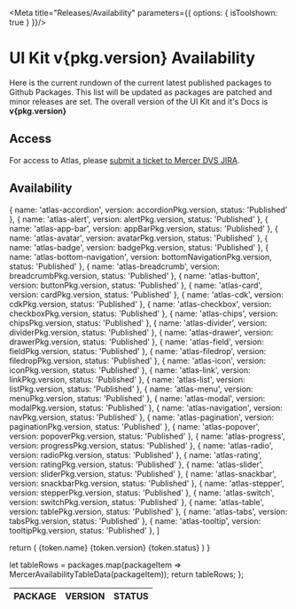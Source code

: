 
<style>
  {`
table {
  width: 100%;
`}
</style>

<style>
  {`
table {
  width: 100%;
`}
</style>

<Meta title="Releases/Availability" parameters={{ options: { isToolshown: true } }}/>

<h1>UI Kit v{pkg.version} Availability</h1>
<p>Here is the current rundown of the current latest published packages to Github Packages. This list will be updated as packages are patched and minor releases are set. The overall version of the UI Kit and it's Docs is <strong>v{pkg.version}</strong></p>


## Access
For access to Atlas, please [submit a ticket to Mercer DVS JIRA](https://jira.mercer.com/).

## Availability

  {
    name: 'atlas-accordion',
    version: accordionPkg.version,
    status: 'Published'
  },
  {
    name: 'atlas-alert',
    version: alertPkg.version,
    status: 'Published'
  },
  {
    name: 'atlas-app-bar',
    version: appBarPkg.version,
    status: 'Published'
  },
  {
    name: 'atlas-avatar',
    version: avatarPkg.version,
    status: 'Published'
  },
  {
    name: 'atlas-badge',
    version: badgePkg.version,
    status: 'Published'
  },
  {
    name: 'atlas-bottom-navigation',
    version: bottomNavigationPkg.version,
    status: 'Published'
  },
  {
    name: 'atlas-breadcrumb',
    version: breadcrumbPkg.version,
    status: 'Published'
  },
  {
    name: 'atlas-button',
    version: buttonPkg.version,
    status: 'Published'
  },
  {
    name: 'atlas-card',
    version: cardPkg.version,
    status: 'Published'
  },
  {
    name: 'atlas-cdk',
    version: cdkPkg.version,
    status: 'Published'
  },
  {
    name: 'atlas-checkbox',
    version: checkboxPkg.version,
    status: 'Published'
  },
  {
    name: 'atlas-chips',
    version: chipsPkg.version,
    status: 'Published'
  },
  {
    name: 'atlas-divider',
    version: dividerPkg.version,
    status: 'Published'
  },
  {
    name: 'atlas-drawer',
    version: drawerPkg.version,
    status: 'Published'
  },
  {
    name: 'atlas-field',
    version: fieldPkg.version,
    status: 'Published'
  },
  {
    name: 'atlas-filedrop',
    version: filedropPkg.version,
    status: 'Published'
  },
  {
    name: 'atlas-icon',
    version: iconPkg.version,
    status: 'Published'
  },
  {
    name: 'atlas-link',
    version: linkPkg.version,
    status: 'Published'
  },
  {
    name: 'atlas-list',
    version: listPkg.version,
    status: 'Published'
  },
  {
    name: 'atlas-menu',
    version: menuPkg.version,
    status: 'Published'
  },
  {
    name: 'atlas-modal',
    version: modalPkg.version,
    status: 'Published'
  },
  {
    name: 'atlas-navigation',
    version: navPkg.version,
    status: 'Published'
  },
  {
    name: 'atlas-pagination',
    version: paginationPkg.version,
    status: 'Published'
  },
  {
    name: 'atlas-popover',
    version: popoverPkg.version,
    status: 'Published'
  },
  {
    name: 'atlas-progress',
    version: progressPkg.version,
    status: 'Published'
  },
  {
    name: 'atlas-radio',
    version: radioPkg.version,
    status: 'Published'
  },
  {
    name: 'atlas-rating',
    version: ratingPkg.version,
    status: 'Published'
  },
  {
    name: 'atlas-slider',
    version: sliderPkg.version,
    status: 'Published'
  },
  {
    name: 'atlas-snackbar',
    version: snackbarPkg.version,
    status: 'Published'
  },
  {
    name: 'atlas-stepper',
    version: stepperPkg.version,
    status: 'Published'
  },
  {
    name: 'atlas-switch',
    version: switchPkg.version,
    status: 'Published'
  },
  {
    name: 'atlas-table',
    version: tablePkg.version,
    status: 'Published'
  },
  {
    name: 'atlas-tabs',
    version: tabsPkg.version,
    status: 'Published'
  },
  {
    name: 'atlas-tooltip',
    version: tooltipPkg.version,
    status: 'Published'
  },
]

  return (
     <tr key={token.name}>
          <td>
              {token.name}
          </td>
          <td>
              {token.version}
          </td>
          <td>
              {token.status}
          </td>
      </tr>
  )
}

  let tableRows = packages.map(packageItem => MercerAvailabilityTableData(packageItem));
  return tableRows;
};

<table>
    <thead>
        <tr>
            <th>PACKAGE</th>
            <th>VERSION</th>
            <th>STATUS</th>
        </tr>
    </thead>
    <tbody>
      <VersionBase packages={MercerAvailabilityData}/>
    </tbody>
</table>
